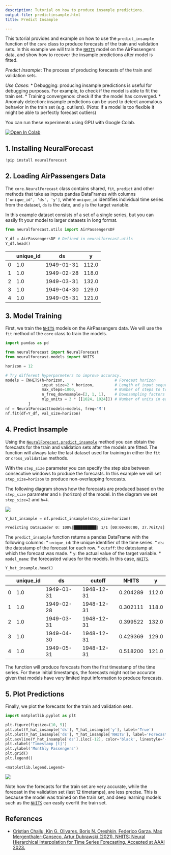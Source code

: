 ```yaml
---
description: Tutorial on how to produce insample predictions.
output-file: predictinsample.html
title: Predict Insample

---
```


This tutorial provides and example on how to use the `predict_insample`
function of the `core` class to produce forecasts of the train and
validation sets. In this example we will train the
[`NHITS`](https://Nixtla.github.io/neuralforecast/models.nhits.html#nhits)
model on the AirPassengers data, and show how to recover the insample
predictions after model is fitted.

*Predict Insample*: The process of producing forecasts of the train and
validation sets.

*Use Cases*: \* Debugging: producing insample predictions is useful for
debugging purposes. For example, to check if the model is able to fit
the train set. \* Training convergence: check if the the model has
converged. \* Anomaly detection: insample predictions can be used to
detect anomalous behavior in the train set (e.g. outliers). (Note: if a
model is too flexible it might be able to perfectly forecast outliers)

You can run these experiments using GPU with Google Colab.

<a href="https://colab.research.google.com/github/Nixtla/neuralforecast/blob/main/nbs/examples/PredictInsample.ipynb" target="_parent"><img src="https://colab.research.google.com/assets/colab-badge.svg" alt="Open In Colab"/></a>

## 1. Installing NeuralForecast

```python
!pip install neuralforecast
```

## 2. Loading AirPassengers Data

The `core.NeuralForecast` class contains shared, `fit`, `predict` and
other methods that take as inputs pandas DataFrames with columns
`['unique_id', 'ds', 'y']`, where `unique_id` identifies individual time
series from the dataset, `ds` is the date, and `y` is the target
variable.

In this example dataset consists of a set of a single series, but you
can easily fit your model to larger datasets in long format.

```python
from neuralforecast.utils import AirPassengersDF
```


```python
Y_df = AirPassengersDF # Defined in neuralforecast.utils
Y_df.head()
```

|     | unique_id | ds         | y     |
|-----|-----------|------------|-------|
| 0   | 1.0       | 1949-01-31 | 112.0 |
| 1   | 1.0       | 1949-02-28 | 118.0 |
| 2   | 1.0       | 1949-03-31 | 132.0 |
| 3   | 1.0       | 1949-04-30 | 129.0 |
| 4   | 1.0       | 1949-05-31 | 121.0 |

## 3. Model Training

First, we train the
[`NHITS`](https://Nixtla.github.io/neuralforecast/models.nhits.html#nhits)
models on the AirPassengers data. We will use the `fit` method of the
`core` class to train the models.

```python
import pandas as pd

from neuralforecast import NeuralForecast
from neuralforecast.models import NHITS
```


```python
horizon = 12

# Try different hyperparmeters to improve accuracy.
models = [NHITS(h=horizon,                      # Forecast horizon
                input_size=2 * horizon,         # Length of input sequence
                max_steps=1000,                 # Number of steps to train
                n_freq_downsample=[2, 1, 1],    # Downsampling factors for each stack output
                mlp_units = 3 * [[1024, 1024]]) # Number of units in each block.
          ]
nf = NeuralForecast(models=models, freq='M')
nf.fit(df=Y_df, val_size=horizon)
```

## 4. Predict Insample

Using the
[`NeuralForecast.predict_insample`](https://Nixtla.github.io/neuralforecast/core.html#neuralforecast.predict_insample)
method you can obtain the forecasts for the train and validation sets
after the models are fitted. The function will always take the last
dataset used for training in either the `fit` or `cross_validation`
methods.

With the `step_size` parameter you can specify the step size between
consecutive windows to produce the forecasts. In this example we will
set `step_size=horizon` to produce non-overlapping forecasts.

The following diagram shows how the forecasts are produced based on the
`step_size` parameter and `h` (horizon) of the model. In the diagram we
set `step_size=2` and `h=4`.

![](/neuralforecast/examples/../imgs_indx/predict_insample.png)

```python
Y_hat_insample = nf.predict_insample(step_size=horizon)
```

``` text
Predicting DataLoader 0: 100%|██████████| 1/1 [00:00<00:00, 37.76it/s]
```

The `predict_insample` function returns a pandas DataFrame with the
following columns: \* `unique_id`: the unique identifier of the time
series. \* `ds`: the datestamp of the forecast for each row. \*
`cutoff`: the datestamp at which the forecast was made. \* `y`: the
actual value of the target variable. \* `model_name`: the forecasted
values for the models. In this case,
[`NHITS`](https://Nixtla.github.io/neuralforecast/models.nhits.html#nhits).

```python
Y_hat_insample.head()
```

|     | unique_id | ds         | cutoff     | NHITS    | y     |
|-----|-----------|------------|------------|----------|-------|
| 0   | 1.0       | 1949-01-31 | 1948-12-31 | 0.204289 | 112.0 |
| 1   | 1.0       | 1949-02-28 | 1948-12-31 | 0.302111 | 118.0 |
| 2   | 1.0       | 1949-03-31 | 1948-12-31 | 0.399522 | 132.0 |
| 3   | 1.0       | 1949-04-30 | 1948-12-31 | 0.429369 | 129.0 |
| 4   | 1.0       | 1949-05-31 | 1948-12-31 | 0.518200 | 121.0 |

<Important>

The function will produce forecasts from the first timestamp of the time
series. For these initial timestamps, the forecasts might not be
accurate given that models have very limited input information to
produce forecasts.

</Important>

## 5. Plot Predictions

Finally, we plot the forecasts for the train and validation sets.

```python
import matplotlib.pyplot as plt
```


```python
plt.figure(figsize=(10, 5))
plt.plot(Y_hat_insample['ds'], Y_hat_insample['y'], label='True')
plt.plot(Y_hat_insample['ds'], Y_hat_insample['NHITS'], label='Forecast')
plt.axvline(Y_hat_insample['ds'].iloc[-12], color='black', linestyle='--', label='Train-Test Split')
plt.xlabel('Timestamp [t]')
plt.ylabel('Monthly Passengers')
plt.grid()
plt.legend()
```

``` text
<matplotlib.legend.Legend>
```

![](/neuralforecast/examples/PredictInsample_files/figure-markdown_strict/cell-10-output-2.png)

<Important>

Note how the forecasts for the train set are very accurate, while the
forecast in the validation set (last 12 timetamps), are less precise.
This is because the model was trained on the train set, and deep
learning models such as the
[`NHITS`](https://Nixtla.github.io/neuralforecast/models.nhits.html#nhits)
can easily overfit the train set.

</Important>

## References

-   [Cristian Challu, Kin G. Olivares, Boris N. Oreshkin, Federico
    Garza, Max Mergenthaler-Canseco, Artur Dubrawski (2021). NHITS:
    Neural Hierarchical Interpolation for Time Series Forecasting.
    Accepted at AAAI 2023.](https://arxiv.org/abs/2201.12886)

